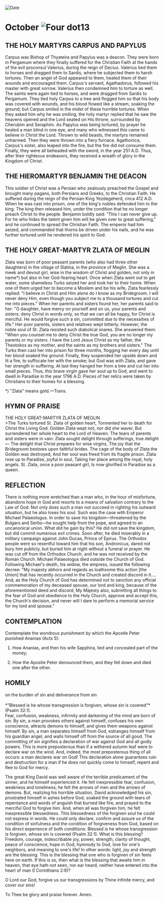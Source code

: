 
<RunningHead />
<Image src="/title-imprint.png" height={68} width={50} alt="Date" className="title-imprint"/>

# <div id="date">October <Image className="four-dot" src="/four-dot.png" height={15} width={15} alt="Four dot" />13</div>

## THE HOLY MARTYRS CARPUS AND PAPYLUS

Carpus was Bishop of Thyateira and Papylus was a deacon. They were born in Pergamum where they finally suffered for the Christian Faith at the hands of the evil proconsul Valerius, during the reign of Decius. Valerius tied them to horses and dragged them to Sardis, where he subjected them to harsh tortures. Then an angel of God appeared to them, healed them of their wounds and encouraged them. Carpus's servant, Agathadorus, followed his master with great sorrow. Valerius then condemned him to torture as well. The saints were again tied to horses, and were dragged from Sardis to Pergamum. They tied holy Carpus to a tree and flogged him so that his body was covered with wounds, and his blood flowed like a stream, soaking the ground; but Carpus smiled in the midst of these horrible tortures. When they asked him why he was smiling, the holy martyr replied that he saw the heavens opened and the Lord seated on His throne, surrounded by Cherubim and Seraphim. As Papylus was being tortured, by prayer he healed a man blind in one eye, and many who witnessed this came to believe in Christ the Lord. Thrown to wild beasts, the martyrs remained unharmed. Then they were thrown into a fiery furnace. Agathonica, Carpus's sister, also leaped into the fire, but the fire did not consume them. Finally, they were all beheaded with the sword, in the year 251 A.D. Thus, after their righteous endeavors, they received a wreath of glory in the Kingdom of Christ.

## THE HIEROMARTYR BENJAMIN THE DEACON

This soldier of Christ was a Persian who zealously preached the Gospel and brought many pagans, both Persians and Greeks, to the Christian Faith. He suffered during the reign of the Persian King Yezdegeherd, circa 412 A.D. When he was cast into prison, one of the king's nobles defended him to the king. The king then released him, under the condition that he no longer preach Christ to the people. Benjamin boldly said: "This I can never give up. For he who hides the talent given him will be given over to great suffering," and he continued to spread the Christian Faith. The emperor had him seized, and commanded that thorns be driven under his nails, and he was further tortured until he rendered his spirit to God.

## THE HOLY GREAT-MARTYR ZLATA OF MEGLIN

Zlata was born of poor peasant parents (who also had three other daughters) in the village of Slatina, in the province of Meglin. She was a meek and devout girl, wise in the wisdom of Christ and golden, not only in name*) but also in her God-fearing heart. Once when Zlata went out to get water, some shameless Turks seized her and took her to their home. When one of them urged her to become a Moslem and be his wife, Zlata fearlessly replied: "I believe in Christ and Him alone do I know as my Bridegroom. I will never deny Him, even though you subject me to a thousand tortures and cut me into pieces." When her parents and sisters found her, her parents said to her: "O daughter, have mercy on yourself and on us, your parents and sisters; deny Christ in words only, so that we can all be happy, for Christ is merciful. He would forgive such a sin, committed due to the necessities of life." Her poor parents, sisters and relatives wept bitterly. However, the noble soul of St. Zlata resisted such diabolical snares. She answered them: "When you counsel me to deny Christ the true God, you are no longer my parents or my sisters. I have the Lord Jesus Christ as my father, the Theotokos as my mother, and the saints as my brothers and sisters." The Turks then cast her into prison for three months, flogging her every day until her blood soaked the ground. Finally, they suspended her upside down and lit a fire, to suffocate her with the smoke; but God was with Zlata, and gave her strength in suffering. At last they hanged her from a tree and cut her into small pieces. Thus, this brave virgin gave her soul up to God, and went to dwell in Paradise in the year 1796 A.D. Pieces of her relics were taken by Christians to their homes for a blessing.

*) "Zlata" means gold.—Trans.

## HYMN OF PRAISE
<div style={{textAlign:'center', color:'crimson', fontWeight:'bold'}}>
THE HOLY GREAT-MARTYR ZLATA OF MEGLIN
</div>
>The Turks tortured St. Zlata of golden heart,  
Tormented her to death for Christ the Living God.  
Golden Zlata wept not, nor did she waver,  
But surrendered her whole heart to the Lord of Heaven.  
The tears of parents and sisters were in vain:  
Zlata sought delight through sufferings, true delight—  
The delight that Christ prepares for wise virgins,  
The joy that the Bridegroom bestows upon faithful brides.  
The cage of the body of Zlata the Golden was destroyed,  
And her soul was freed from its fragile prison.  
Zlata rose up to Paradise, joyful in soul,  
Taking her place among the royal, holy angels.  
St. Zlata, once a poor peasant girl,  
Is now glorified in Paradise as a queen.   


## REFLECTION

There is nothing more wretched than a man who, in the hour of misfortune, abandons hope in God and resorts to a means of salvation contrary to the Law of God. Not only does such a man not succeed in righting his outward situation, but he also loses his soul. Such was the case with Emperor Michael Palaeologus. In order to save his kingdom—threatened by the Bulgars and Serbs—he sought help from the pope, and agreed to an uncanonical union. What did he gain by this? He did not save the kingdom, but did commit numerous evil crimes. Soon after, he died miserably in a military campaign against John Ducas, Prince of Epirus. The Orthodox people were so resentful toward him that his son, Andronicus, dared not bury him publicly, but buried him at night without a funeral or prayer. He was cut off from the Orthodox Church, and he was not received by the Roman Church. Michael Palaeologus died outside the Church of God. Following Michael's death, his widow, the empress, issued the following decree: "My majesty abhors and regards as loathsome this action [the Union] that has recently occurred in the Church and created discord in it…. And, as the Holy Church of God has determined not to sanction any official commemoration of my deceased spouse, our lord and king, because of the aforementioned deed and discord, My Majesty also, submitting all things to the fear of God and obedience to the Holy Church, approve and accept this, the Church's decision, and never will I dare to perform a memorial service for my lord and spouse."


## CONTEMPLATION

Contemplate the wondrous punishment by which the Apostle Peter punished Ananias (Acts 5):

1. How Ananias, and then his wife Sapphira, lied and concealed part of the money;

2. How the Apostle Peter denounced them, and they fell down and died one after the other.


## HOMILY
<div style={{textAlign:'center', color:'crimson', fontWeight:'bold'}}>
on the burden of sin and deliverance from sin
</div>
<br />
<div style={{textAlign:'right'}}>
*"Blessed is he whose transgression is forgiven, whose sin is covered"* (Psalm 32:1).
</div>
Fear, confusion, weakness, infirmity and darkening of the mind are born of sin. By sin, a man provokes others against himself, confuses his own conscience, attracts demons to himself, and gives them weapons against himself. By sin, a man separates himself from God, estranges himself from his guardian angel, and walls himself off from the source of all good. The committing of sin signifies a declaration of war against God and all godly powers. This is more preposterous than if a withered autumn leaf were to declare war on the wind. And, indeed, the most preposterous thing of all occurs: a man declares war on God! This declaration alone guarantees ruin and destruction for a man if he does not quickly come to himself, repent and flee to God for mercy.

The great King David was well aware of the terrible predicament of the sinner, and he himself experienced it. He felt inexpressible fear, confusion, weakness and loneliness; he felt the arrows of men and the arrows of demons. But, realizing his horrible situation, David acknowledged his sin, prostrated himself in ashes before God, soaked the ground with tears of repentance and words of anguish that burned like fire, and prayed to the merciful God to forgive him. And, when all was forgiven him, he felt inexpressible blessedness. This blessedness of the forgiven soul he could not express in words. He could only declare, confirm and assure us of the condition of sinfulness and the condition of forgiveness from God, based on his direct experience of both conditions: Blessed is he whose transgression is forgiven, whose sin is covered (Psalm 32:1). What is this blessing? Freedom, courage, indescribable joy, power, strength, clarity of thought, peace of conscience, hope in God, hymnody to God, love for one's neighbors, and meaning to one's life! In other words: light, joy and strength are the blessing. This is the blessing that one who is forgiven of sin feels here on earth. If this is so, then what is the blessing that awaits him in heaven, that eye hath not seen, nor ear heard, neither have entered into the heart of man (I Corinthians 2:9)?

O Lord our God, forgive us our transgressions by Thine infinite mercy, and cover our sins!

To Thee be glory and praise forever. Amen.